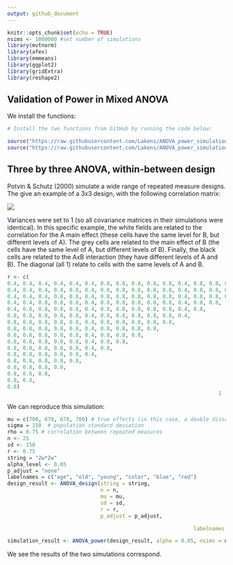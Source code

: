 ```yaml
---
output: github_document
---
```


```r
knitr::opts_chunk$set(echo = TRUE)
nsims <- 1000000 #set number of simulations
library(mvtnorm)
library(afex)
library(emmeans)
library(ggplot2)
library(gridExtra)
library(reshape2)

```

## Validation of Power in Mixed ANOVA

We install the functions:

```r
# Install the two functions from GitHub by running the code below:

source("https://raw.githubusercontent.com/Lakens/ANOVA_power_simulation/master/ANOVA_design.R")
source("https://raw.githubusercontent.com/Lakens/ANOVA_power_simulation/master/ANOVA_power.R")
```

## Three by three ANOVA, within-between design

Potvin & Schutz (2000) simulate a wide range of repeated measure designs. The give an example of a 3x3 design, with the following correlation matrix:

![](screenshots/PS2000.png)

Variances were set to 1 (so all covariance matrices in their simulations were identical). In this specific example, the white fields are related to the correlation for the A main effect (these cells have the same level for B, but different levels of A). The grey cells are related to the main effect of B (the cells have the same level of A, but different levels of B). Finally, the black cells are related to the AxB interaction (they have different levels of A and B). The diagonal (all 1) relate to cells with the same levels of A and B. 

```r

r <- c(
0.4, 0.4, 0.4, 0.4, 0.4, 0.4, 0.8, 0.8, 0.8, 0.8, 0.8, 0.4, 0.8, 0.8, 0.8, 0.8, 0.8,
0.4, 0.4, 0.4, 0.4, 0.8, 0.4, 0.8, 0.8, 0.8, 0.8, 0.8, 0.4, 0.8, 0.8, 0.8, 0.8,
0.4, 0.4, 0.4, 0.8, 0.8, 0.4, 0.8, 0.8, 0.8, 0.8, 0.8, 0.4, 0.8, 0.8, 0.8,
0.4, 0.4, 0.8, 0.8, 0.8, 0.4, 0.8, 0.8, 0.8, 0.8, 0.8, 0.4, 0.8, 0.8,
0.4, 0.8, 0.8, 0.8, 0.8, 0.4, 0.8, 0.8, 0.8, 0.8, 0.8, 0.4, 0.8,
0.8, 0.8, 0.8, 0.8, 0.8, 0.4, 0.8, 0.8, 0.8, 0.8, 0.8, 0.4,
0.8, 0.8, 0.8, 0.8, 0.8, 0.4, 0.8, 0.8, 0.8, 0.8, 0.8,
0.8, 0.8, 0.8, 0.8, 0.8, 0.4, 0.8, 0.8, 0.8, 0.8,
0.8, 0.8, 0.8, 0.8, 0.8, 0.4, 0.8, 0.8, 0.8,
0.8, 0.8, 0.8, 0.8, 0.8, 0.4, 0.8, 0.8,
0.8, 0.8, 0.8, 0.8, 0.8, 0.4, 0.8,
0.8, 0.8, 0.8, 0.8, 0.8, 0.4,
0.8, 0.8, 0.8, 0.8, 0.8,
0.8, 0.8, 0.8, 0.8,
0.8, 0.8, 0.8,
0.8, 0.8,
0.8)
																	1


```



We can reproduce this simulation:

```r
mu = c(700, 670, 670, 700) # true effects (in this case, a double dissociation)
sigma = 150  # population standard deviation
rho = 0.75 # correlation between repeated measures
n <- 25
sd <- 150
r <- 0.75
string = "2w*2w"
alpha_level <- 0.05
p_adjust = "none"
labelnames = c("age", "old", "young", "color", "blue", "red")
design_result <- ANOVA_design(string = string,
                              n = n, 
                              mu = mu, 
                              sd = sd, 
                              r = r, 
                              p_adjust = p_adjust,

                                                            labelnames = labelnames)

simulation_result <- ANOVA_power(design_result, alpha = 0.05, nsims = nsims)

```

We see the results of the two simulations correspond. 